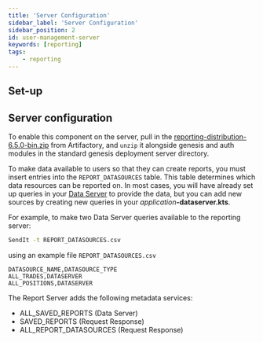 ```yaml
---
title: 'Server Configuration'
sidebar_label: 'Server Configuration'
sidebar_position: 2
id: user-management-server
keywords: [reporting]
tags:
    - reporting
---
```


## Set-up

## Server configuration

To enable this component on the server, pull in the [reporting-distribution-6.5.0-bin.zip](https://genesisglobal.jfrog.io/ui/native/libs-release-local/global/genesis/reporting-distribution/6.5.0/reporting-distribution-6.5.0-bin.zip) from Artifactory, and `unzip` it alongside genesis and auth modules in the standard genesis deployment server directory.

To make data available to users so that they can create reports, you must insert entries into the `REPORT_DATASOURCES` table. This table determines which data resources can be reported on. In most cases, you will have already set up queries in your [Data Server](../../../server/data-server/basics/) to provide the data, but you can add new sources by creating new queries in your _application_**-dataserver.kts**.

For example, to make two Data Server queries available to the reporting server:

```bash
SendIt -t REPORT_DATASOURCES.csv
```

using an example file `REPORT_DATASOURCES.csv`
```csv
DATASOURCE_NAME,DATASOURCE_TYPE
ALL_TRADES,DATASERVER
ALL_POSITIONS,DATASERVER
```

The Report Server adds the following metadata services:

- ALL_SAVED_REPORTS (Data Server)
- SAVED_REPORTS (Request Response)
- ALL_REPORT_DATASOURCES (Request Response)

